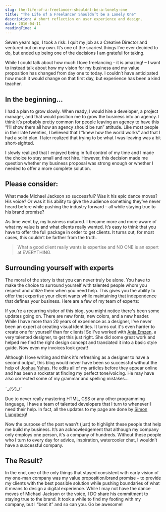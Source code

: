 ```yaml
---
slug: the-life-of-a-freelancer-shouldnt-be-a-lonely-one
title: "The Life of a Freelancer Shouldn’t be a Lonely One"
description: A short reflection on user experience and design.
date: 2016-04-11
readingTime: 4
---
```


Seven years ago, I took a risk. I quit my job as a Creative Director and ventured out on my own. It’s one of the scariest things I’ve ever decided to do, but ended up being one of the decisions I am grateful for taking.

While I could talk about how much I love freelancing &#8211; it is amazing! &#8211; I want to instead talk about how my vision for my business and my value proposition has changed from day one to today. I couldn’t have anticipated how much it would change on that first day, but experience has been a kind teacher.

## In the beginning…

I had a plan to grow slowly. When ready, I would hire a developer, a project manager, and that would position me to grow the business into an agency. I think it’s probably pretty common for people leaving an agency to have this “I’ll show them all how an agency should be run” attitude. Like most people in their late twenties, I believed that I “knew how the world works” and that I had a solid plan. I later realized that trying to be what I was leaving was a bit short-sighted.

I slowly realized that I enjoyed being in full control of my time and I made the choice to stay small and not hire. However, this decision made me question whether my business proposal was strong enough or whether I needed to offer a more complete solution.

## Please consider:

What made Michael Jackson so successful? Was it his epic dance moves? His voice? Or was it his ability to give the audience something they’ve never heard before while pushing the industry forward &#8211; all while staying true to his brand promise?

As time went by, my business matured. I became more and more aware of what my value is and what clients really wanted. It’s easy to think that you have to offer the full package in order to get clients. It turns out, for most cases, this couldn’t be farther from the truth.

> What a good client really wants is expertise and NO ONE is an expert at EVERYTHING.

## Surrounding yourself with experts

The moral of the story is that you can never truly be alone. You have to make the choice to surround yourself with talented people whom you respect and utilize them when you need help. This gives you the ability to offer that expertise your client wants while maintaining that independence that defines your business. Here are a few of my team of experts:

If you're a recurring visitor of this blog, you might notice there's been some updates going on. There are new fonts, new colors, and a new header. While I have more than 20 years of experience as a designer, I've never been an expert at creating visual identities. It turns out it's even harder to create one for yourself than for clients! So I've worked with <a href="http://anjaemzen.com" target="_blank">Anja Emzen</a>, a very talented designer, to get this just right. She did some great work and helped me find the right design concept and translated it into a basic style guide. Now even my invoices look great!

Although I love writing and think it's refreshing as a designer to have a second output, this blog would never have been so successful without the help of <a href="https://twitter.com/joshua_yuhas" target="_blank">Joshua Yuhas</a>. He edits all of my articles before they appear online and has been a rockstar at finding my perfect tone/voicing. He may have also corrected some of my grammar and spelling mistakes&#8230;

¯\_(ツ)_/¯

Due to never really mastering HTML, CSS or any other programming language, I have a team of talented developers that I turn to whenever I need their help. In fact, all the updates to my page are done by <a href="https://twitter.com/simmelj" target="_blank">Simon Ljungberg</a>!

Now the purpose of the post wasn't (just) to highlight these people that help me build my business. It’s an acknowledgement that although my company only employs one person, it's a company of hundreds. Without these people who I turn to every day for advice, inspiration, watercooler chat, I wouldn’t have a successful company.

## The Result?

In the end, one of the only things that stayed consistent with early vision of my one-man company was my value proposition/brand promise &#8211; to provide my clients with the best possible solution while pushing boundaries of what it means to design a digital experience. While I may not have the dance moves of Michael Jackson or the voice, I DO share his commitment to staying true to the brand. It took a while to find my footing with my company, but I “beat it” and so can you. Go be awesome!